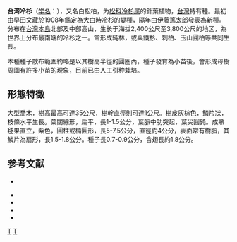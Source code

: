 {{Speciesbox 
| genus = Abies
| species = kawakamii
| image = Abies kawakamii.jpg
| status = NT
| status_system = IUCN3.1
| authority = (Hayata) T. Ito
}}

'''台湾冷杉'''（[[学名|学名]]：{{lang|la|''Abies kawakamii''}}），又名白松柏，为[[松科|松科]][[冷杉属|冷杉属]]的針葉植物，[[台灣|台灣]]特有種。最初由[[早田文藏|早田文藏]]於1908年鑑定為[[大白時冷杉|大白時冷杉]]的變種，隔年由[[伊藤篤太郎|伊藤篤太郎]]發表為新種。分布在[[台灣島|台灣本島]]北部及中部高山，生长于海拔2,400公尺至3,800公尺的地区，為世界上分布最南端的冷杉之一。常形成純林，或與鐵杉、刺柏、玉山圓柏等共同生長。

本種種子散布範圍約略是以其樹高半徑的圓圏內，種子發育為小苗後，會形成母樹周圍有許多小苗的現象，目前已由人工引种栽培。

== 形態特徵 ==
大型喬木，樹高最高可達35公尺，樹幹直徑則可達1公尺。樹皮灰棕色，鱗片狀，枝條水平生長。葉闊線形，扁平，長1-1.5公分，葉脈中肋突起，葉尖圓鈍。成熟毬果直立，紫色，圓柱或橢圓形，長5-7.5公分，直徑約4公分，表面常有樹脂，其鱗片為扇形，長1.5-1.8公分。種子長0.7-0.9公分，含翅長約1.8公分。

== 参考文献 ==
<div class="references-small">
* {{cite web| url =http://www.bioinfo.cn/db05/KmzwSpecies.php?action=view&id=16840| title =台湾冷杉| work =《中国高等植物数据库全库》| publisher =中国科学院微生物研究所| author =昆明植物研究所| accessdate =2009-02-25| deadurl =yes| archiveurl =https://web.archive.org/web/20160305035646/http://www.bioinfo.cn/db05/KmzwSpecies.php?action=view&id=16840| archivedate =2016-03-05}}
</div>
* {{Cite book | title = 台灣植物誌 第二版 Vol. 1 | date = 1994-05-31 | ISBN = 957-9019-52-5 | accessdate = 2018-04-11 | url = http://tai2.ntu.edu.tw/ebook/ebookcontent.php?book=Fl.%20Taiwan%202nd%20edit.&volume=1 | language = en | archive-date = 2018-07-04 | archive-url = https://web.archive.org/web/20180704152502/http://tai2.ntu.edu.tw/ebook/ebookcontent.php?book=Fl.%20Taiwan%202nd%20edit.&volume=1 | dead-url = no }}
*{{Cite web |url = http://tai2.ntu.edu.tw/PlantInfo/species-name.php?code=207%20001%2002%200 |title = 台灣冷杉 Abies kawakamii - Plants of TAIWAN 台灣植物資訊整合查詢系統 |language = 中文 |accessdate = 2018-04-11 |archive-date = 2018-04-11 |archive-url = https://web.archive.org/web/20180411174931/http://tai2.ntu.edu.tw/PlantInfo/species-name.php?code=207%20001%2002%200 |dead-url = no }}
*{{Cite web |url = http://plant.tesri.gov.tw/plant100/WebPlantDetail.aspx?tno=207001020 |title = 台灣野生植物資料庫 |language = 中文 |accessdate = 2018-04-11 |archive-date = 2019-09-16 |archive-url = https://web.archive.org/web/20190916013108/http://plant.tesri.gov.tw/plant100/WebPlantDetail.aspx?tno=207001020 |dead-url = no }}
*{{Cite web |url = http://www.iucnredlist.org/details/summary/31362/0 |title = The IUCN Red List of Threatened Species |language = en |accessdate = 2018-04-11 |archive-date = 2018-04-11 |archive-url = https://web.archive.org/web/20180411174528/http://www.iucnredlist.org/details/summary/31362/0 |dead-url = no }}
{{Taxonbar|from=Q716580}}

[[Category:冷杉属|T]]
[[Category:臺灣特有植物|T]]